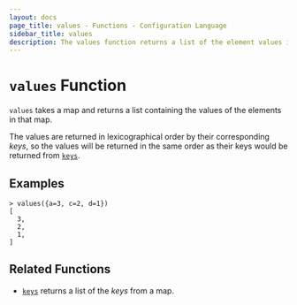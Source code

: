 ```yaml
---
layout: docs
page_title: values - Functions - Configuration Language
sidebar_title: values
description: The values function returns a list of the element values in a given map.
---
```


# `values` Function

`values` takes a map and returns a list containing the values of the elements
in that map.

The values are returned in lexicographical order by their corresponding _keys_,
so the values will be returned in the same order as their keys would be
returned from [`keys`](/docs/job-specification/hcl2/functions/collection/keys).

## Examples

```shell-session
> values({a=3, c=2, d=1})
[
  3,
  2,
  1,
]
```

## Related Functions

- [`keys`](/docs/job-specification/hcl2/functions/collection/keys) returns a list of the _keys_ from a map.
